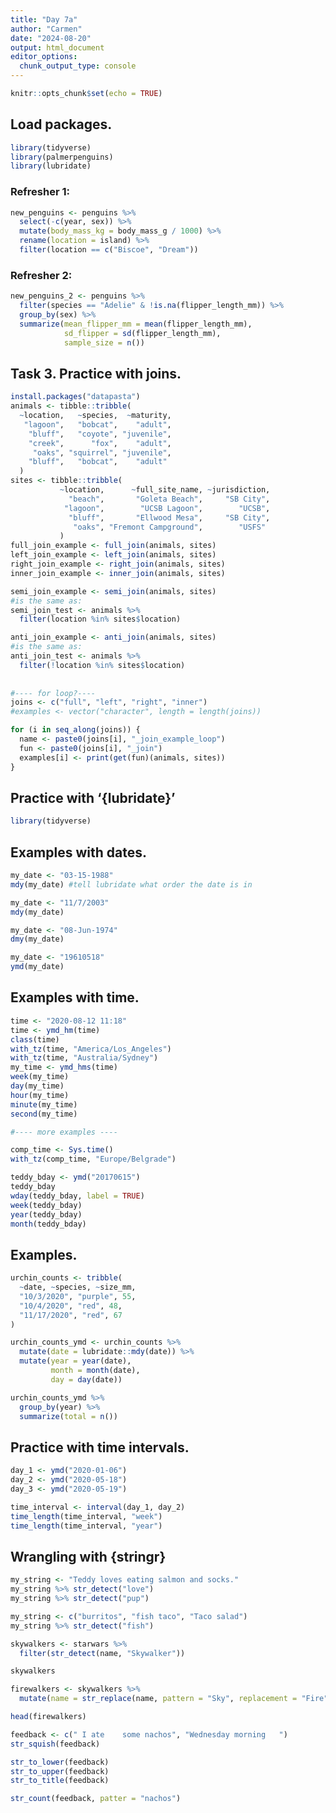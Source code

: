 ```yaml
---
title: "Day 7a"
author: "Carmen"
date: "2024-08-20"
output: html_document
editor_options: 
  chunk_output_type: console
---
```


```r
knitr::opts_chunk$set(echo = TRUE)
```

## Load packages.

```r
library(tidyverse)
library(palmerpenguins)
library(lubridate)
```

### Refresher 1:

```r
new_penguins <- penguins %>%
  select(-c(year, sex)) %>%
  mutate(body_mass_kg = body_mass_g / 1000) %>%
  rename(location = island) %>%
  filter(location == c("Biscoe", "Dream"))
```

### Refresher 2:

```r
new_penguins_2 <- penguins %>%
  filter(species == "Adelie" & !is.na(flipper_length_mm)) %>%
  group_by(sex) %>%
  summarize(mean_flipper_mm = mean(flipper_length_mm),
            sd_flipper = sd(flipper_length_mm), 
            sample_size = n())
```

## Task 3. Practice with joins.

```r
install.packages("datapasta")
animals <- tibble::tribble(
  ~location,   ~species,  ~maturity,
   "lagoon",   "bobcat",    "adult",
    "bluff",   "coyote", "juvenile",
    "creek",      "fox",    "adult",
     "oaks", "squirrel", "juvenile",
    "bluff",   "bobcat",    "adult"
  )
sites <- tibble::tribble(
           ~location,      ~full_site_name, ~jurisdiction,
             "beach",       "Goleta Beach",     "SB City",
            "lagoon",        "UCSB Lagoon",        "UCSB",
             "bluff",       "Ellwood Mesa",     "SB City",
              "oaks", "Fremont Campground",        "USFS"
           )
full_join_example <- full_join(animals, sites)
left_join_example <- left_join(animals, sites)
right_join_example <- right_join(animals, sites)
inner_join_example <- inner_join(animals, sites)

semi_join_example <- semi_join(animals, sites)
#is the same as:
semi_join_test <- animals %>%
  filter(location %in% sites$location)

anti_join_example <- anti_join(animals, sites)
#is the same as:
anti_join_test <- animals %>%
  filter(!location %in% sites$location)
  
  
#---- for loop?----  
joins <- c("full", "left", "right", "inner")
#examples <- vector("character", length = length(joins))

for (i in seq_along(joins)) {
  name <- paste0(joins[i], "_join_example_loop")
  fun <- paste0(joins[i], "_join")
  examples[i] <- print(get(fun)(animals, sites))
}
```

## Practice with '{lubridate}'

```r
library(tidyverse)
```

## Examples with dates.

```r
my_date <- "03-15-1988"
mdy(my_date) #tell lubridate what order the date is in

my_date <- "11/7/2003"
mdy(my_date)

my_date <- "08-Jun-1974"
dmy(my_date)

my_date <- "19610518"
ymd(my_date)
```

## Examples with time. 

```r
time <- "2020-08-12 11:18"
time <- ymd_hm(time)
class(time)
with_tz(time, "America/Los_Angeles")
with_tz(time, "Australia/Sydney")
my_time <- ymd_hms(time)
week(my_time)
day(my_time)
hour(my_time)
minute(my_time)
second(my_time)

#---- more examples ----

comp_time <- Sys.time()
with_tz(comp_time, "Europe/Belgrade")

teddy_bday <- ymd("20170615")
teddy_bday
wday(teddy_bday, label = TRUE)
week(teddy_bday)
year(teddy_bday)
month(teddy_bday)
```

## Examples.

```r
urchin_counts <- tribble(
  ~date, ~species, ~size_mm,
  "10/3/2020", "purple", 55,
  "10/4/2020", "red", 48,
  "11/17/2020", "red", 67
)

urchin_counts_ymd <- urchin_counts %>% 
  mutate(date = lubridate::mdy(date)) %>% 
  mutate(year = year(date),
         month = month(date),
         day = day(date))

urchin_counts_ymd %>%
  group_by(year) %>%
  summarize(total = n())
```

## Practice with time intervals. 

```r
day_1 <- ymd("2020-01-06")
day_2 <- ymd("2020-05-18")
day_3 <- ymd("2020-05-19")

time_interval <- interval(day_1, day_2)
time_length(time_interval, "week")
time_length(time_interval, "year")
```

## Wrangling with {stringr}

```r
my_string <- "Teddy loves eating salmon and socks."
my_string %>% str_detect("love")
my_string %>% str_detect("pup")

my_string <- c("burritos", "fish taco", "Taco salad")
my_string %>% str_detect("fish")

skywalkers <- starwars %>%
  filter(str_detect(name, "Skywalker"))

skywalkers

firewalkers <- skywalkers %>%
  mutate(name = str_replace(name, pattern = "Sky", replacement = "Fire"))

head(firewalkers)
```



```r
feedback <- c(" I ate    some nachos", "Wednesday morning   ")
str_squish(feedback)

str_to_lower(feedback)
str_to_upper(feedback)
str_to_title(feedback)

str_count(feedback, patter = "nachos")
```

